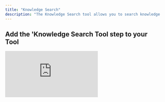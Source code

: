 ```yaml
---
title: "Knowledge Search"
description: "The Knowledge Search tool allows you to search knowledge tables with RAG"
---
```


## Add the 'Knowledge Search Tool step to your Tool

<div style={{ width:"90%",position:"relative",paddingTop:"55%" }}>
<iframe src="https://app.supademo.com/embed/cmd7198g26fevc4kjjsus430b?embed_v=2" frameBorder="0" title="Add the Knowledge Search tool step to your Tool" allow="clipboard-write" webkitallowfullscreen="true" mozallowfullscreen="true" allowfullscreen style={{ position:"absolute",top:0,left:0,width:"100%",height:"100%",border:"3px solid #5E43CE",borderRadius:"10px",objectFit:"cover" }} />

</div>



You can add the Knowledge Search Tool step to your Tool by:

1. Creating a new Tool, then searching for the Knowledge Search Tool step.
2. Click "Expand" to see the full Tool step.
3. Select the Knowledge set to use.
4. Enter your search query in the **Query** field. 
5. Select the search type:
    - 	**Vector**: Finds results based on meaning (semantic similarity). Great when you want answers even if the exact words don’t match.
    - 	**Keyword**: Finds results based on exact word match. Useful when looking for specific terms or phrases.


## Advanced settings

### Vector field
The vector field is the column used for searching your knowledge set using semantic similarity. By default, all fields are included unless you choose specific ones.

### Output all fields
- When enabled, all fields from your knowledge set will be shown - including the similarity score. 
- When disabled, only the main content field is returned.


### Page size
The number of results to return.

### Similarity threshold
All results are given a score between 0 and 1 based on how similar the result is to your query. This threshold is the minimum score for a result to be returned.

<Tip>Increase this value to get fewer but more accurate results. Lower it to be more inclusive.</Tip>




## Frequently asked questions (FAQs)

<AccordionGroup>
    <Accordion title="What is the difference between Knowledge Search and Advanced Knowledge Search?">
        - Knowledge Search is easier to use out of the box, with sensible default options that work well for most use cases.
        -   Advanced Knowledge Search gives you greater control and fine-tuning capabilities for more precise retrieval — but may be slower in comparison. 
    </Accordion>
    <Accordion title="When should I use Advanced Knowledge Search instead of the regular one?">
        - If you’re unsure which to choose, start with Knowledge Search.
        - Knowledge search works better out of the box, whilst advanced knowledge search gives you more control and fine-tuning options.
    </Accordion>
</AccordionGroup>
